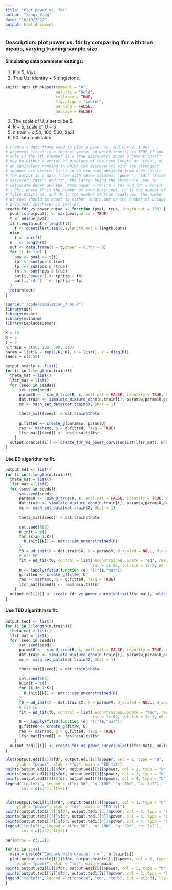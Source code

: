 ```yaml
---
title: "Plot power vs. fdr"
author: "Yunqi Yang"
date: "10/19/2022"
output: html_document
---
```


### Description: plot power vs. fdr by comparing lfsr with true means, varying training sample size. 

#### Simulating data parameter settings:
1. K = 5, Vj=I.
2. True Us: identity + 5 singletons. 

```r
knitr::opts_chunk$set(comment = "#",
                      results = "hold",
                      collapse = TRUE,
                      fig.align = "center",
                      warning = FALSE,
                      message = FALSE)
```


3. The scale of U, $s$ set to be 5.
4. R = 5, scale of U = 5
5. n.train = c(50, 100, 500, 2e3)
6. 50 data replicates


```r
# Create a data frame used to plot a power vs. FDR curve. Input
# argument "true" is a logical vector in which true[i] is TRUE if and
# only if the ith element is a true discovery; input argument "pval"
# may be either a vector of p-values of the same length as "true", or
# an equivalent ranking in which the discoveries with the strongest
# support are ordered first in an ordering obtained from order(pval).
# The output is a data frame with three columns: "power", "fdr" (false
# discovery rate") and "t", the latter being the threshold used to
# calculate power and FDR. Note power = TP/(TP + TN) and fdr = FP/(TP
# + FP), where TP is the number of true positives, FP is the number of
# false positives, and TN is the number of true negatives. The number
# of rows should be equal to either length.out or the number of unique
# p-values, whichever is smaller.
create_fdr_vs_power_curve <- function (pval, true, length.out = 200) {
  pval[is.na(pval)] <- max(pval,na.rm = TRUE)
  t <- unique(pval)
  if (length.out < length(t))
    t <- quantile(t,seq(0,1,length.out = length.out))
  else
    t <- sort(t)
  n   <- length(t)
  out <- data.frame(t = t,power = 0,fdr = 0)
  for (i in 1:n) {
    pos <- pval <= t[i]
    tp  <- sum(pos & true)
    fp  <- sum(pos & !true)
    fn  <- sum(!pos & true)
    out[i,"power"] <- tp/(tp + fn)
    out[i,"fdr"]   <- fp/(tp + fp)
  }
  return(out)
}
```


```r
source("./code/simulation_func.R")
library(udr)
library(mashr)
library(mvtnorm)
library(LaplacesDemon)
```

```r
K = 10
R = 5
s = 5
n.train = c(50, 100, 500, 2e3)
param = list(w = rep(1/K, K), U = list(), V = diag(R))
seeds = c(1:50)

```

```r

output.oracle <- list()
for (i in 1:length(n.train)){
  theta_mat = list()
  lfsr_mat = list()
  for (seed in seeds){
      set.seed(seed)
      param$U <-  sim_U_true(R, s, null.mat = FALSE, identity = TRUE, num_singleton = 5, num_unconstrained = 4)
      dat.train <- simulate_mixture_ebnm(n.train[i], param$w,param$U,param$V)
      mc <- mash_set_data(dat.train$X, Shat = 1)
      
      theta_mat[[seed]] = dat.train$theta
      
      g.fitted <- create_g(param$w, param$U)
      res <- mash(mc, g = g.fitted, fixg = TRUE)
      lfsr_mat[[seed]] <- res$result$lfsr
    }
  output.oracle[[i]] <- create_fdr_vs_power_curve(unlist(lfsr_mat), unlist(theta_mat), length.out = 50)
}

```


#### Use ED algorithm to fit. 
```r

output.ed1 <- list()
for (i in 1:length(n.train)){
  theta_mat = list()
  lfsr_mat = list()
  for (seed in seeds){
      set.seed(seed)
      param$U <-  sim_U_true(R, s, null.mat = FALSE, identity = TRUE, num_singleton = 5, num_unconstrained = 4)
      dat.train <- simulate_mixture_ebnm(n.train[i], param$w,param$U,param$V)
      mc <- mash_set_data(dat.train$X, Shat = 1)
      
      theta_mat[[seed]] = dat.train$theta
      
      set.seed(888)
      U.init = c()
      for (k in 1:K){
        U.init[[k]] <- udr:::sim_unconstrained(R)
      }
      f0 = ud_init(X = dat.train$X, V = param$V, U_scaled = NULL, U_unconstrained = U.init, n_rank1 = 0)
      # Fit ED
      fit = ud_fit(f0, control = list(unconstrained.update = "ed", resid.update = 'none',
                                      tol = 1e-02, tol.lik = 1e-2, n0 = 0, lambda = 0, maxiter = 5e3), verbose=FALSE)
      U <- lapply(fit$U,function (e) "[["(e,"mat"))
      g.fitted <- create_g(fit$w, U)
      res <- mash(mc, g = g.fitted, fixg = TRUE)
      lfsr_mat[[seed]] <- res$result$lfsr
    }
  output.ed1[[i]] <- create_fdr_vs_power_curve(unlist(lfsr_mat), unlist(theta_mat), length.out = 50)
}

```

#### Use TED algorithm to fit. 
```r

output.ted1 <- list()
for (i in 1:length(n.train)){
  theta_mat = list()
  lfsr_mat = list()
  for (seed in seeds){
      set.seed(seed)
      param$U <-  sim_U_true(R, s, null.mat = FALSE, identity = TRUE, num_singleton = 5, num_unconstrained = 4)
      dat.train <- simulate_mixture_ebnm(n.train[i], param$w,param$U,param$V)
      mc <- mash_set_data(dat.train$X, Shat = 1)
      
      theta_mat[[seed]] = dat.train$theta
      
      set.seed(888)
      U.init = c()
      for (k in 1:K){
        U.init[[k]] <- udr:::sim_unconstrained(R)
      }
      f0 = ud_init(X = dat.train$X, V = param$V, U_scaled = NULL, U_unconstrained = U.init, n_rank1 = 0)
      # Fit ED
      fit = ud_fit(f0, control = list(unconstrained.update = "ted", resid.update = 'none',
                                      tol = 1e-02, tol.lik = 1e-2, n0 = 0, lambda = 0, maxiter = 5e3), verbose=FALSE)
      U <- lapply(fit$U,function (e) "[["(e,"mat"))
      g.fitted <- create_g(fit$w, U)
      res <- mash(mc, g = g.fitted, fixg = TRUE)
      lfsr_mat[[seed]] <- res$result$lfsr
    }
  output.ted1[[i]] <- create_fdr_vs_power_curve(unlist(lfsr_mat), unlist(theta_mat), length.out = 50)
}

```

```r

plot(output.ed1[[1]]$fdr, output.ed1[[1]]$power, col = 1, type = "b",  pch = 20, cex = 0.5,
     ylab = "power", xlab = "fdr", main = "ED fit")
points(output.ed1[[2]]$fdr, output.ed1[[2]]$power, col = 2, type = "b", pch = 20, cex = 0.5)
points(output.ed1[[3]]$fdr, output.ed1[[3]]$power, col = 3, type = "b", pch = 20, cex = 0.5)
points(output.ed1[[4]]$fdr, output.ed1[[4]]$power, col = 4, type = "b", pch = 20, cex = 0.5)
legend("topleft", legend = c("n: 50", "n: 100", "n: 500", "n: 2e3"), 
       col = c(1:4), lty=1)


plot(output.ted1[[1]]$fdr, output.ted1[[1]]$power, col = 1, type = "b",  pch = 20, cex = 0.5,
     ylab = "power", xlab = "fdr", main = "TED fit")
points(output.ted1[[2]]$fdr, output.ted1[[2]]$power, col = 2, type = "b", pch = 20, cex = 0.5)
points(output.ted1[[3]]$fdr, output.ted1[[3]]$power, col = 3, type = "b", pch = 20, cex = 0.5)
points(output.ted1[[4]]$fdr, output.ted1[[4]]$power, col = 4, type = "b", pch = 20, cex = 0.5)
legend("topleft", legend = c("n: 50", "n: 100", "n: 500", "n: 2e3"), 
       col = c(1:4), lty=1)
```

```r
par(mfrow = c(2,2))

for (i in 1:4){
  main = paste0("Compare with oracle: n = ", n.train[i])
  plot(output.oracle[[i]]$fdr, output.oracle[[i]]$power, col = 1, type = "b",  pch = 20, cex = 0.5,
     ylab = "power", xlab = "fdr", main = main)
points(output.ed1[[i]]$fdr, output.ed1[[i]]$power, col = 2, type = "b",  pch = 20, cex = 0.5)
points(output.ted1[[i]]$fdr, output.ted1[[i]]$power, col = 3, type = "b",  pch = 20, cex = 0.5)
legend("topleft", legend = c("oracle", "ed", "ted"), col = c(1:3), lty=1)
}

```

